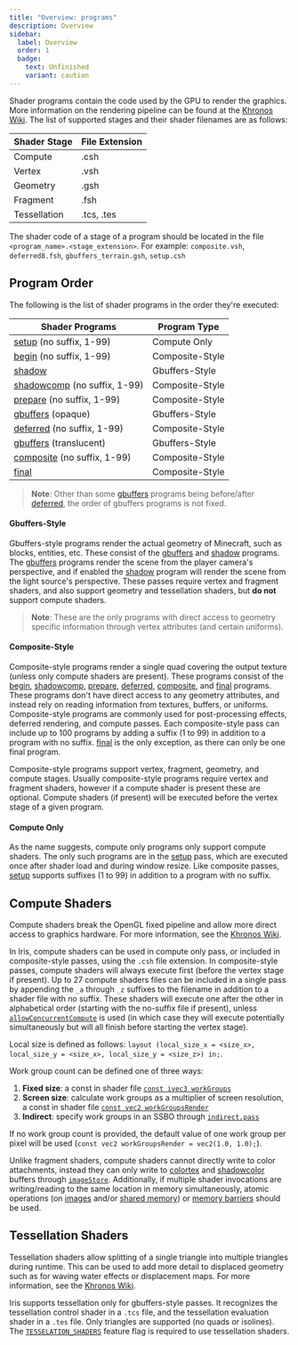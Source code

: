 ```yaml
---
title: "Overview: programs"
description: Overview
sidebar:
  label: Overview
  order: 1
  badge:
    text: Unfinished
    variant: caution
---
```


Shader programs contain the code used by the GPU to render the graphics. More information on the rendering pipeline can be found at the [Khronos Wiki](https://www.khronos.org/opengl/wiki/Rendering_Pipeline_Overview). The list of supported stages and their shader filenames are as follows:

| Shader Stage | File Extension |
| ------------ | -------------- |
| Compute      | .csh           |
| Vertex       | .vsh           |
| Geometry     | .gsh           |
| Fragment     | .fsh           |
| Tessellation | .tcs, .tes     |

The shader code of a stage of a program should be located in the file `<program_name>.<stage_extension>`. For example: `composite.vsh`, `deferred8.fsh`, `gbuffers_terrain.gsh`, `setup.csh`


## Program Order
The following is the list of shader programs in the order they're executed:

| Shader Programs                                                   | Program Type    |
| ----------------------------------------------------------------- | --------------- |
| [setup](/reference/programs/setup) (no suffix, 1-99)              | Compute Only    |
| [begin](/reference/programs/begin) (no suffix, 1-99)              | Composite-Style |
| [shadow](/reference/programs/shadow)                              | Gbuffers-Style  |
| [shadowcomp](/reference/programs/shadow_comp) (no suffix, 1-99)   | Composite-Style |
| [prepare](/reference/programs/prepare) (no suffix, 1-99)          | Composite-Style |
| [gbuffers](/reference/programs/gbuffers) (opaque)                 | Gbuffers-Style  |
| [deferred](/reference/programs/deferred) (no suffix, 1-99)        | Composite-Style |
| [gbuffers](/reference/programs/gbuffers) (translucent)            | Gbuffers-Style  |
| [composite](/reference/programs/composite) (no suffix, 1-99)      | Composite-Style |
| [final](/reference/programs/final)                                | Composite-Style |

> **Note**: Other than some [gbuffers](/reference/programs/gbuffers) programs being before/after [deferred](/reference/programs/deferred), the order of gbuffers programs is not fixed.

#### Gbuffers-Style
Gbuffers-style programs render the actual geometry of Minecraft, such as blocks, entities, etc. These consist of the [gbuffers](/reference/programs/gbuffers) and [shadow](/reference/program/shadow) programs. The [gbuffers](/reference/programs/gbuffers) programs render the scene from the player camera's perspective, and if enabled the [shadow](/reference/program/shadow) program will render the scene from the light source's perspective. These passes require vertex and fragment shaders, and also support geometry and tessellation shaders, but **do not** support compute shaders.
> **Note**: These are the only programs with direct access to geometry specific information through vertex attributes (and certain uniforms).

#### Composite-Style
Composite-style programs render a single quad covering the output texture (unless only compute shaders are present). These programs consist of the [begin](/reference/programs/begin), [shadowcomp](/reference/programs/shadowcomp), [prepare](/reference/programs/prepare), [deferred](/reference/programs/deferred), [composite](/reference/programs/composite), and [final](/reference/programs/final) programs. These programs don't have direct access to any geometry attributes, and instead rely on reading information from textures, buffers, or uniforms. Composite-style programs are commonly used for post-processing effects, deferred rendering, and compute passes. Each composite-style pass can include up to 100 programs by adding a suffix (1 to 99) in addition to a program with no suffix. [final](/reference/programs/final) is the only exception, as there can only be one final program.

Composite-style programs support vertex, fragment, geometry, and compute stages. Usually composite-style programs require vertex and fragment shaders, however if a compute shader is present these are optional. Compute shaders (if present) will be executed before the vertex stage of a given program.

#### Compute Only
As the name suggests, compute only programs only support compute shaders. The only such programs are in the [setup](/reference/programs/setup) pass, which are executed once after shader load and during window resize. Like composite passes, [setup](/reference/programs/setup) supports suffixes (1 to 99) in addition to a program with no suffix.


## Compute Shaders
Compute shaders break the OpenGL fixed pipeline and allow more direct access to graphics hardware. For more information, see the [Khronos Wiki](https://www.khronos.org/opengl/wiki/Compute_Shader).

In Iris, compute shaders can be used in compute only pass, or included in composite-style passes, using the `.csh` file extension. In composite-style passes, compute shaders will always execute first (before the vertex stage if present). Up to 27 compute shaders files can be included in a single pass by appending the `_a` through `_z` suffixes to the filename in addition to a shader file with no suffix. These shaders will execute one after the other in alphabetical order (starting with the no-suffix file if present), unless [`allowConcurrentCompute`](/reference/shadersproperties/allowconcurrentcompute) is used (in which case they will execute potentially simultaneously but will all finish before starting the vertex stage).

Local size is defined as follows: `layout (local_size_x = <size_x>, local_size_y = <size_x>, local_size_y = <size_z>) in;`.

Work group count can be defined one of three ways:
1. **Fixed size**: a const in shader file [`const ivec3 workGroups`](/reference/constants/workgroups)
2. **Screen size**: calculate work groups as a multiplier of screen resolution, a const in shader file [`const vec2 workGroupsRender`](/reference/constants/workgroupsrender)
3. **Indirect**: specify work groups in an SSBO through [`indirect.pass`](/reference/shadersproperties/indirect_pass)

If no work group count is provided, the default value of one work group per pixel will be used (`const vec2 workGroupsRender = vec2(1.0, 1.0);`).

Unlike fragment shaders, compute shaders cannot directly write to color attachments, instead they can only write to [colortex](/reference/buffers/colortex) and [shadowcolor](/reference/programs/shadowcolor) buffers through [`imageStore`](https://www.khronos.org/opengl/wiki/Image_Load_Store). Additionally, if multiple shader invocations are writing/reading to the same location in memory simultaneously, atomic operations (on [images](https://www.khronos.org/opengl/wiki/Image_Load_Store#Atomic_operations) and/or [shared memory](https://www.khronos.org/opengl/wiki/Compute_Shader#Atomic_operations)) or [memory barriers](https://www.khronos.org/opengl/wiki/Compute_Shader#Shared_memory_coherency) should be used.


## Tessellation Shaders

Tessellation shaders allow splitting of a single triangle into multiple triangles during runtime. This can be used to add more detail to displaced geometry such as for waving water effects or displacement maps. For more information, see the [Khronos Wiki](https://www.khronos.org/opengl/wiki/tessellation).

Iris supports tessellation only for gbuffers-style passes. It recognizes the tessellation control shader in a `.tcs` file, and the tessellation evaluation shader in a `.tes` file. Only triangles are supported (no quads or isolines). The [`TESSELATION_SHADERS`](/reference/shadersproperties/flags) feature flag is required to use tessellation shaders.